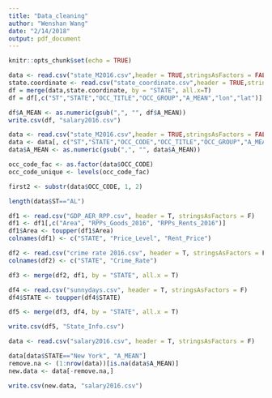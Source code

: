 ```yaml
---
title: "Data_cleaning"
author: "Wenshan Wang"
date: "2/14/2018"
output: pdf_document
---
```


```r
knitr::opts_chunk$set(echo = TRUE)
```

```r
data <- read.csv("state_M2016.csv",header = TRUE,stringsAsFactors = FALSE)
state.coordinate <- read.csv("state_coordinate.csv",header = TRUE,stringsAsFactors = FALSE)
df = merge(data,state.coordinate, by = "STATE", all.x=T)
df = df[,c("ST","STATE","OCC_TITLE","OCC_GROUP","A_MEAN","lon","lat")]
```

```r
df$A_MEAN <- as.numeric(gsub(",", "", df$A_MEAN))
write.csv(df, "salary2016.csv")
```

```r
data <- read.csv("state_M2016.csv",header = TRUE,stringsAsFactors = FALSE)
data <- data[, c("ST","STATE","OCC_CODE","OCC_TITLE","OCC_GROUP","A_MEAN")]
data$A_MEAN <- as.numeric(gsub(",", "", data$A_MEAN))
```

```r
occ_code_fac <- as.factor(data$OCC_CODE)
occ_code_unique <- levels(occ_code_fac)

first2 <- substr(data$OCC_CODE, 1, 2)

length(data$ST=="AL")

```


```r
df1 <- read.csv("GDP_AER_RPP.csv", header = T, stringsAsFactors = F)
df1 <- df1[,c("Area", "RPPs_Goods_2016", "RPPs_Rents_2016")]
df1$Area <- toupper(df1$Area)
colnames(df1) <- c("STATE", "Price_Level", "Rent_Price")

df2 <- read.csv("crime rate 2016.csv", header = T, stringsAsFactors = F)
colnames(df2) <- c("STATE", "Crime_Rate")

df3 <- merge(df2, df1, by = "STATE", all.x = T)

df4 <- read.csv("sunnydays.csv", header = T, stringsAsFactors = F)
df4$STATE <- toupper(df4$STATE)

df5 <- merge(df3, df4, by = "STATE", all.x = T)

write.csv(df5, "State_Info.csv")
```


```r
data <- read.csv("salary2016.csv", header = T, stringsAsFactors = F)

data[data$STATE=="New York", "A_MEAN"]
remove.na <- (1:nrow(data))[is.na(data$A_MEAN)]
new.data <- data[-remove.na,]

write.csv(new.data, "salary2016.csv")

```


